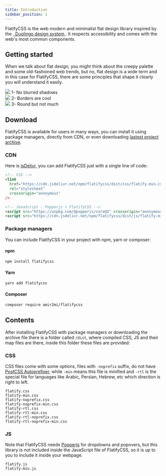 ```yaml
---
title: Introduction
sidebar_position: 1
---
```


<p className="size-lg weight-medium">
  FlatifyCSS is the web modern and minimalist flat design library inspired by the
  <a href="https://design.duolingo.com/" rel="nofollow" target="_blank">&nbsp;
    Duolingo design system
  </a>. It respects accessibility and comes with the web's most common components.
</p>

## Getting started

When we talk about flat design, you might think about the creepy palette and some old-fashioned web trends, but no, flat design is a wide term and in this case for FlatifyCSS, there are some principles that shape it clearly you will understand it easily.

<div class="flex-center" style={{ marginBottom: 50 }}>
  <div class="flex-column-center">
    <img src="/flatifycss/img/docs/intro/blur.png" />
    1- No blurred shadows
  </div>
  <div class="flex-column-center">
    <img src="/flatifycss/img/docs/intro/border.png" />
    2- Borders are cool
  </div>
  <div class="flex-column-center">
    <img src="/flatifycss/img/docs/intro/roundness.png" />
    3- Round but not much
  </div>
</div>

## Download

FlatifyCSS is available for users in many ways, you can install it using package managers, directly from CDN, or even downloading [lastest project archive](https://github.com/amir2mi/flatifycss/archive/master.zip).

### CDN

Here is [jsDelivr](https://www.jsdelivr.com/), you can add FlatifyCSS just with a single line of code:

```html title="index.html"
<!-- CSS -->
<link
  href="https://cdn.jsdelivr.net/npm/flatifycss/dist/css/flatify.min.css"
  rel="stylesheet"
  crossorigin="anonymous"
/>

<!-- JavaScript : Popperjs + FlatifyCSS -->
<script src="https://unpkg.com/@popperjs/core@2" crossorigin="anonymous"></script>
<script src="https://cdn.jsdelivr.net/npm/flatifycss/dist/js/flatify.min.js" crossorigin="anonymous"></script>
```

### Package managers

You can include FlatifyCSS in your project with npm, yarn or composer:

#### npm

```bash title="command line"
npm install flatifycss
```

#### Yarn

```bash title="command line"
yarn add flatifycss
```

#### Composer

```bash title="command line"
composer require amir2mi/flatifycss
```

## Contents

After installing FlatifyCSS with package managers or downloading the archive file there is a folder called `/dist`, where compiled CSS, JS and their map files are there, inside this folder these files are provided:

### CSS

CSS files come with some options, files with `-noprefix` suffix, do not have [PostCSS Autoprefixer](https://github.com/postcss/autoprefixer), while `-min` means this file is minified and `-rtl` is the special file for languages like Arabic, Persian, Hebrew, etc which direction is right to left.

`flatify.css`  
`flatify-min.css`  
`flatify-noprefix.css`  
`flatify-noprefix-min.css`  
`flatify-rtl.css`  
`flatify-rtl-min.css`  
`flatify-rtl-noprefix.css`  
`flatify-rtl-noprefix-min.css`

### JS

Note that FlatifyCSS needs [Popperjs](https://popper.js.org/) for dropdowns and popovers, but this library is not included inside the JavaScript file of FlatifyCSS, so it is up to you to include it inside your webpage.

`flatify.js`  
`flatify-min.js`
